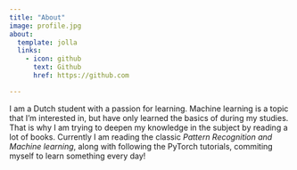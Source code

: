 ```yaml
---
title: "About"
image: profile.jpg
about:
  template: jolla
  links:
    - icon: github
      text: Github
      href: https://github.com

---
```


I am a Dutch student with a passion for learning. 
Machine learning is a topic that I'm interested in, but have only learned the basics of during my studies. That is why I am trying to deepen my knowledge in the subject by reading a lot of books. Currently I am reading the classic *Pattern Recognition and Machine learning*, along with following the PyTorch tutorials, commiting myself to learn something every day!
